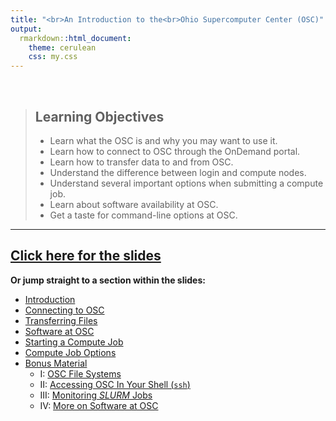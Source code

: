 ```yaml
---
title: "<br>An Introduction to the<br>Ohio Supercomputer Center (OSC)"
output:
  rmarkdown::html_document:
    theme: cerulean
    css: my.css
---
```


<br>

> ## Learning Objectives
>
> * Learn what the OSC is and why you may want to use it.
> * Learn how to connect to OSC through the OnDemand portal.
> * Learn how to transfer data to and from OSC.
> * Understand the difference between login and compute nodes.
> * Understand several important options when submitting a compute job.
> * Learn about software availability at OSC.
> * Get a taste for command-line options at OSC.

------------

## <a href="slides/03-OSC-slides.html" target="_blank">Click here for the slides</a>


**Or jump straight to a section within the slides:**

- [Introduction](slides/03-OSC-slides.html#introduction)
- [Connecting to OSC](slides/03-OSC-slides.html#connect)
- [Transferring Files](slides/03-OSC-slides.html#transfer)
- [Software at OSC](slides/03-OSC-slides.html#software)
- [Starting a Compute Job](slides/03-OSC-slides.html#jobs)
- [Compute Job Options](slides/03-OSC-slides.html#job_options)
- [Bonus Material](slides/03-OSC-slides.html#bonus)
  - I: [OSC File Systems](slides/03-OSC-slides.html#filesystems)
  - II: [Accessing OSC In Your Shell (`ssh`)](slides/03-OSC-slides.html#shell)
  - III: [Monitoring *SLURM* Jobs](slides/03-OSC-slides.html#monitor)
  - IV: [More on Software at OSC](slides/03-OSC-slides.html#conda)

<br> <br> <br>
